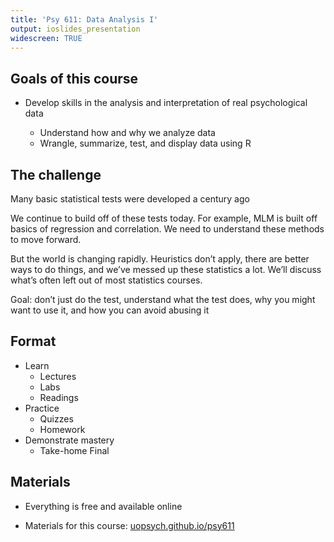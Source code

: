 ```yaml
---
title: 'Psy 611: Data Analysis I'
output: ioslides_presentation
widescreen: TRUE
---
```


## Goals of this course

- Develop skills in the analysis and interpretation of real psychological data

    - Understand how and why we analyze data
    - Wrangle, summarize, test, and display data using R
    
## The challenge

Many basic statistical tests were developed a century ago

<div class="notes">
We continue to build off of these tests today. For example, MLM is built off basics of regression and correlation. We need to understand these methods to move forward. 

But the world is changing rapidly. Heuristics don't apply, there are better ways to do things, and we've messed up these statistics a lot. We'll discuss what's often left out of most statistics courses. 

Goal: don't just do the test, understand what the test does, why you might want to use it, and how you can avoid abusing it
</div>


## Format

- Learn 
    - Lectures
    - Labs
    - Readings
- Practice 
    - Quizzes
    - Homework
- Demonstrate mastery
    - Take-home Final
    
## Materials

- Everything is free and available online

- Materials for this course: [uopsych.github.io/psy611](https://uopsych.github.io/psy611/)

